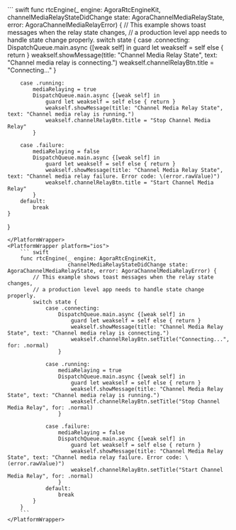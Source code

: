 <PlatformWrapper platform="macos">
``` swift
func rtcEngine(_ engine: AgoraRtcEngineKit,
               channelMediaRelayStateDidChange state: AgoraChannelMediaRelayState, error: AgoraChannelMediaRelayError) {
    // This example shows toast messages when the relay state changes,
    // a production level app needs to handle state change properly.
    switch state {
        case .connecting:
            DispatchQueue.main.async {[weak self] in
                guard let weakself = self else { return }
                weakself.showMessage(title: "Channel Media Relay State", text: "Channel media relay is connecting.")
                weakself.channelRelayBtn.title = "Connecting..."
            }

        case .running:
            mediaRelaying = true
            DispatchQueue.main.async {[weak self] in
                guard let weakself = self else { return }
                weakself.showMessage(title: "Channel Media Relay State", text: "Channel media relay is running.")
                weakself.channelRelayBtn.title = "Stop Channel Media Relay"
            }

        case .failure:
            mediaRelaying = false
            DispatchQueue.main.async {[weak self] in
                guard let weakself = self else { return }
                weakself.showMessage(title: "Channel Media Relay State", text: "Channel media relay failure. Error code: \(error.rawValue)")
                weakself.channelRelayBtn.title = "Start Channel Media Relay"
            }
        default:
            break
    }
}
```
</PlatformWrapper>
<PlatformWrapper platform="ios">
    ``` swift
    func rtcEngine(_ engine: AgoraRtcEngineKit,
                   channelMediaRelayStateDidChange state: AgoraChannelMediaRelayState, error: AgoraChannelMediaRelayError) {
        // This example shows toast messages when the relay state changes,
        // a production level app needs to handle state change properly.
        switch state {
            case .connecting:
                DispatchQueue.main.async {[weak self] in
                    guard let weakself = self else { return }
                    weakself.showMessage(title: "Channel Media Relay State", text: "Channel media relay is connecting.")
                    weakself.channelRelayBtn.setTitle("Connecting...", for: .normal)
                }

            case .running:
                mediaRelaying = true
                DispatchQueue.main.async {[weak self] in
                    guard let weakself = self else { return }
                    weakself.showMessage(title: "Channel Media Relay State", text: "Channel media relay is running.")
                    weakself.channelRelayBtn.setTitle("Stop Channel Media Relay", for: .normal)
                }

            case .failure:
                mediaRelaying = false
                DispatchQueue.main.async {[weak self] in
                    guard let weakself = self else { return }
                    weakself.showMessage(title: "Channel Media Relay State", text: "Channel media relay failure. Error code: \(error.rawValue)")
                    weakself.channelRelayBtn.setTitle("Start Channel Media Relay", for: .normal)
                }
            default:
                break
        }
    }
    ```
</PlatformWrapper>